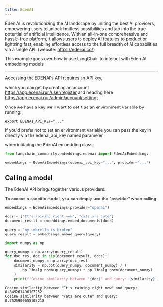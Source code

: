```yaml
---
title: EdenAI
---
```


Eden AI is revolutionizing the AI landscape by uniting the best AI providers, empowering users to unlock limitless possibilities and tap into the true potential of artificial intelligence. With an all-in-one comprehensive and hassle-free platform, it allows users to deploy AI features to production lightning fast, enabling effortless access to the full breadth of AI capabilities via a single API. (website: https://edenai.co/)

This example goes over how to use LangChain to interact with Eden AI embedding models

-----------------------------------------------------------------------------------


Accessing the EDENAI's API requires an API key,

which you can get by creating an account https://app.edenai.run/user/register  and heading here https://app.edenai.run/admin/account/settings

Once we have a key we'll want to set it as an environment variable by running:

```shell
export EDENAI_API_KEY="..."
```


If you'd prefer not to set an environment variable you can pass the key in directly via the edenai_api_key named parameter

 when initiating the EdenAI embedding class:




```python
from langchain_community.embeddings.edenai import EdenAiEmbeddings
```


```python
embeddings = EdenAiEmbeddings(edenai_api_key="...", provider="...")
```

## Calling a model


The EdenAI API brings together various providers.

To access a specific model, you can simply use the "provider" when calling.



```python
embeddings = EdenAiEmbeddings(provider="openai")
```


```python
docs = ["It's raining right now", "cats are cute"]
document_result = embeddings.embed_documents(docs)
```


```python
query = "my umbrella is broken"
query_result = embeddings.embed_query(query)
```


```python
import numpy as np

query_numpy = np.array(query_result)
for doc_res, doc in zip(document_result, docs):
    document_numpy = np.array(doc_res)
    similarity = np.dot(query_numpy, document_numpy) / (
        np.linalg.norm(query_numpy) * np.linalg.norm(document_numpy)
    )
    print(f'Cosine similarity between "{doc}" and query: {similarity}')
```
```output
Cosine similarity between "It's raining right now" and query: 0.849261496107252
Cosine similarity between "cats are cute" and query: 0.7525900655705218
```
